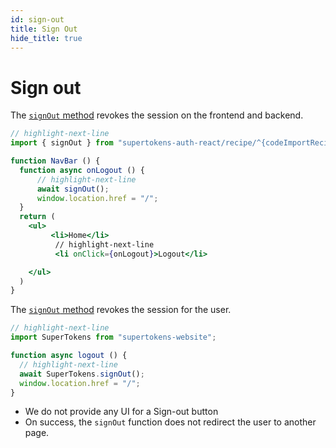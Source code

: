```yaml
---
id: sign-out
title: Sign Out
hide_title: true
---
```


<!-- COPY DOCS -->
<!-- ./session/common-customizations/sign-out.mdx -->


# Sign out

<FrontendSDKTabs>
<TabItem value="reactjs">

The [`signOut` method](/docs/auth-react/^{docsLinkRecipeName}/sign-out) revokes the session on the frontend and backend.

```jsx
// highlight-next-line
import { signOut } from "supertokens-auth-react/recipe/^{codeImportRecipeName}";

function NavBar () {
  function async onLogout () {
      // highlight-next-line
      await signOut();
      window.location.href = "/";
  }
  return (
    <ul>
         <li>Home</li>
          // highlight-next-line
          <li onClick={onLogout}>Logout</li>

    </ul>
  )
}
```
</TabItem>

<TabItem value="vanillajs">

The [`signOut` method](/docs/website/usage/sign-out) revokes the session for the user.

```jsx
// highlight-next-line
import SuperTokens from "supertokens-website";

function async logout () {
  // highlight-next-line
  await SuperTokens.signOut(); 
  window.location.href = "/";
}
```

</TabItem>
</FrontendSDKTabs>

- We do not provide any UI for a Sign-out button
- On success, the `signOut` function does not redirect the user to another page.
